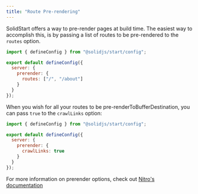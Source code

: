 ```yaml
---
title: "Route Pre-rendering"
---
```


SolidStart offers a way to pre-render pages at build time.
The easiest way to accomplish this, is by passing a list of routes to be pre-rendered to the `routes` option.

```js { 6 }
import { defineConfig } from "@solidjs/start/config";

export default defineConfig({
  server: {
    prerender: {
      routes: ["/", "/about"]
    }
  }
});
```

When you wish for all your routes to be pre-renderToBufferDestination, you can pass `true` to the `crawlLinks` option:

```js { 6 }
import { defineConfig } from "@solidjs/start/config";

export default defineConfig({
  server: {
    prerender: {
      crawlLinks: true
    }
  }
});
```

For more information on prerender options, check out [Nitro's documentation](https://nitro.unjs.io/config#prerender)